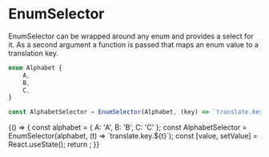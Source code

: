 
<Meta title="Basic/EnumSelector" component={EnumSelector} />

# EnumSelector

EnumSelector can be wrapped around any enum and provides a select for it. As a second argument a function
is passed that maps an enum value to a translation key.

```ts
enum Alphabet {
    A,
    B,
    C,
}

const AlphabetSelector = EnumSelector(Alphabet, (key) => `translate.key.${key}`);
```

<Story name="EnumSelector">
    {() => {
        const alphabet = { A: 'A', B: 'B', C: 'C' };
        const AlphabetSelector = EnumSelector(alphabet, (t) => `translate.key.${t}`);
        const [value, setValue] = React.useState();
        return <AlphabetSelector value={value} setValue={setValue} />;
    }}
</Story>
